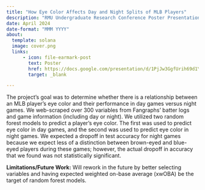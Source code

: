 ```yaml
---
title: "How Eye Color Affects Day and Night Splits of MLB Players"
description: "RMU Undergraduate Research Conference Poster Presentation"
date: April 2024
date-format: "MMM YYYY"
about: 
  template: solana
  image: cover.png
  links:
      - icon: file-earmark-post
        text: Poster
        href: https://docs.google.com/presentation/d/1PjJw3GgfUrih69d1YAE3dv9HSHnkk9V2uov0coykdgc/edit#slide=id.p
        target: _blank

---
```

The project’s goal was to determine whether there is a relationship between an MLB player’s eye color and their performance in day games versus night games. We web-scraped over 300 variables from Fangraphs’ batter logs and game information (including day or night). We utilized two random forest models to predict a player’s eye color. The first was used to predict eye color in day games, and the second was used to predict eye color in night games. We expected a dropoff in test accuracy for night games because we expect less of a distinction between brown-eyed and blue-eyed players during these games; however, the actual dropoff in accuracy that we found was not statistically significant.

**Limitations/Future Work:** Will rework in the future by better selecting variables and having expected weighted on-base average (xwOBA) be the target of random forest models. 

